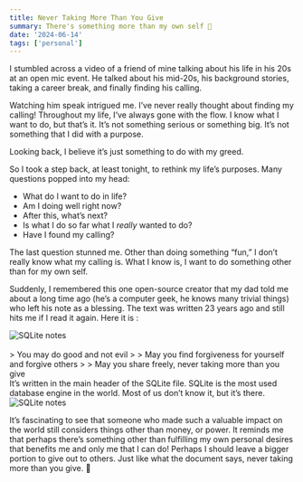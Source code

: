 ```yaml
---
title: Never Taking More Than You Give
summary: There's something more than my own self 🙂
date: '2024-06-14'
tags: ['personal']
---
```


I stumbled across a video of a friend of mine talking about his life in his 20s at an open mic event. He talked about his mid-20s, his background stories, taking a career break, and finally finding his calling.

Watching him speak intrigued me. I’ve never really thought about finding my calling! Throughout my life, I’ve always gone with the flow. I know what I want to do, but that’s it. It’s not something serious or something big. It’s not something that I did with a purpose.

Looking back, I believe it’s just something to do with my greed.

So I took a step back, at least tonight, to rethink my life’s purposes. Many questions popped into my head:

- What do I want to do in life?
- Am I doing well right now?
- After this, what’s next?
- Is what I do so far what I *really* wanted to do?
- Have I found my calling?

The last question stunned me. Other than doing something “fun,” I don’t really know what my calling is. What I know is, I want to do something other than for my own self.

Suddenly, I remembered this one open-source creator that my dad told me about a long time ago (he’s a computer geek, he knows many trivial things) who left his note as a blessing. The text was written 23 years ago and still hits me if I read it again. Here it is :

<div className="border-lg flex w-full items-center justify-center flex-col !space-y-1">
  <img src="/static/images/never-taking-more-than-you-give/sqlite-notes.png" className="rounded-lg" alt="SQLite notes" />
</div>

<br/>
> You may do good and not evil
>
> May you find forgiveness for yourself and forgive others
>
> May you share freely, never taking more than you give

<br/>
It’s written in the main header of the SQLite file. SQLite is the most used database engine in the world. Most of us don’t know it, but it’s there.

<div className="border-lg flex w-full items-center justify-center flex-col !space-y-1">
  <img src="/static/images/never-taking-more-than-you-give/sqlite-usage.png" className="rounded-lg" alt="SQLite notes" />
</div>

It’s fascinating to see that someone who made such a valuable impact on the world still considers things other than money, or power. It reminds me that perhaps there’s something other than fulfilling my own personal desires that benefits me and only me that I can do! Perhaps I should leave a bigger portion to give out to others. Just like what the document says, never taking more than you give. 🙂
